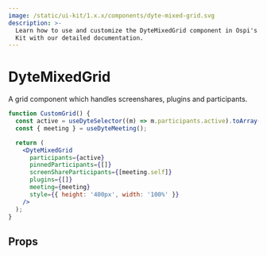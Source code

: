 ```yaml
---
image: /static/ui-kit/1.x.x/components/dyte-mixed-grid.svg
description: >-
  Learn how to use and customize the DyteMixedGrid component in Ospi's React UI
  Kit with our detailed documentation.
---
```


# DyteMixedGrid

A grid component which handles screenshares, plugins and participants.

```jsx live
function CustomGrid() {
  const active = useDyteSelector((m) => m.participants.active).toArray();
  const { meeting } = useDyteMeeting();

  return (
    <DyteMixedGrid
      participants={active}
      pinnedParticipants={[]}
      screenShareParticipants={[meeting.self]}
      plugins={[]}
      meeting={meeting}
      style={{ height: '400px', width: '100%' }}
    />
  );
}
```

## Props

<PropsTable of="dyte-mixed-grid" />

<head>
  <title>React UI Kit DyteMixedGrid</title>
</head>
